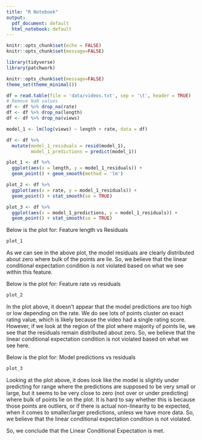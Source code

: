 ---
title: "R Notebook"
output:
  pdf_document: default
  html_notebook: default
---

```{r}
knitr::opts_chunk$set(echo = FALSE)
knitr::opts_chunk$set(message=FALSE)

library(tidyverse)
library(patchwork)

knitr::opts_chunk$set(message=FALSE)
theme_set(theme_minimal())
```

```{r}
df = read.table(file = 'data/videos.txt', sep = '\t', header = TRUE)
# Remove NaN values
df <- df %>% drop_na(rate)
df <- df %>% drop_na(length)
df <- df %>% drop_na(views)
```

```{r}
model_1 <- lm(log(views) ~ length + rate, data = df)

df <- df %>%  
  mutate(model_1_residuals = resid(model_1),
         model_1_predictions = predict(model_1))

plot_1 <- df %>%  
  ggplot(aes(x = length, y = model_1_residuals)) + 
  geom_point() + geom_smooth(method = 'lm')

plot_2 <- df %>%  
  ggplot(aes(x = rate, y = model_1_residuals)) + 
  geom_point() + stat_smooth(se = TRUE)

plot_3 <- df %>%  
  ggplot(aes(x = model_1_predictions, y = model_1_residuals)) + 
  geom_point() + stat_smooth(se = TRUE)
```

Below is the plot for: Feature length vs Residuals
```{r}
plot_1
```
As we can see in the above plot, the model residuals are clearly distributed about zero where bulk of the points are lie. So, we believe that the linear conditional expectation condition is not violated based on what we see within this feature.


Below is the plot for: Feature rate vs residuals
```{r}
plot_2
```
In the plot above, it doesn't appear that the model predictions are too high or low depending on the rate. We do see lots of points cluster on exact rating value, which is likely because the video had a single rating score. However, if we look at the region of the plot where majority of points lie, we see that the residuals remain distributed about zero. So, we believe that the linear conditional expectation condition is not violated based on what we see here.


Below is the plot for: Model predictions vs residuals
```{r}
plot_3
```

Looking at the plot above, it does look like the model is slightly under predicting for range where the predictions are supposed to be very small or large, but it seems to be very close to zero (not over or under predicting) where bulk of points lie on the plot. It is hard to say whether this is because those points are outliers, or if there is actual non-linearity to be expected, when it comes to smaller/larger predictions, unless we have more data. So, we believe that the linear conditional expectation condition is not violated.

So, we conclude that the Linear Conditional Expectation is met.



